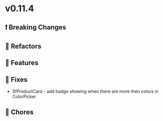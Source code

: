 
<Meta title="Releases/v0.11.x - Latest Minor/v0.11.4 - Latest/Change log" />

# v0.11.4

## ❗ Breaking Changes

## 🔨 Refactors

## 🚀 Features

## 🐛 Fixes
- SfProductCard - add badge showing when there are more then colors in ColorPicker

## 🧹 Chores
